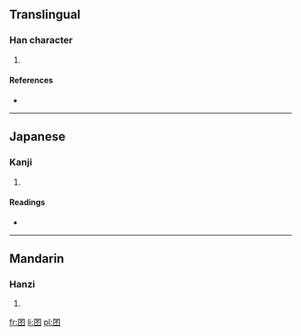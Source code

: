 ==Translingual==

===Han character===
{{Han char|rn=31|rad=囗|as=04|sn=7|four=|canj=田一火 (WMF)}}

# {{defn|Han|sort=囗04}}

====References====
* {{Han ref|kx=0217.110|dkj=04708|dj=0444.140|hdz=10714.080|uh=56E8|ud=22248}}

----

==Japanese==

===Kanji===
{{ja-kanji|grade=|rs=囗04}}

# {{defn|Japanese|sort=囗04}}

====Readings====
* {{ja-readings|on=[[へん]] (hen)|kun=}}

----

==Mandarin==

===Hanzi===
{{cmn-hanzi|pin=[[piān]] ([[pian1]])|wg=p'ien<sup>1</sup>}}

# {{defn|Mandarin|sort=囗04}}

[[fr:囨]]
[[li:囨]]
[[pl:囨]]
